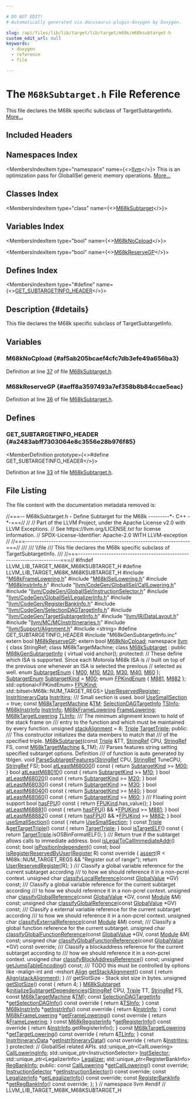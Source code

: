 ```yaml
---

# DO NOT EDIT!
# Automatically generated via docusaurus-plugin-doxygen by Doxygen.

slug: /api/files/lib/lib/target/lib/target/m68k/m68ksubtarget-h
custom_edit_url: null
keywords:
  - doxygen
  - reference
  - file

---
```





# The `M68kSubtarget.h` File Reference

<DoxygenPage pluginConfig={pluginConfig}>

This file declares the M68k specific subclass of TargetSubtargetInfo. <a href="#details">More...</a>

## Included Headers

<IncludesList>
<IncludesListItem
  filePath="M68kFrameLowering.h"
  permalink="/docs/api/files/lib/lib/target/lib/target/m68k/m68kframelowering-h"
  isLocal="true" />
<IncludesListItem
  filePath="M68kISelLowering.h"
  permalink="/docs/api/files/lib/lib/target/lib/target/m68k/m68kisellowering-h"
  isLocal="true" />
<IncludesListItem
  filePath="M68kInstrInfo.h"
  permalink="/docs/api/files/lib/lib/target/lib/target/m68k/m68kinstrinfo-h"
  isLocal="true" />
<IncludesListItem
  filePath="llvm/CodeGen/GlobalISel/CallLowering.h"
  permalink="/docs/api/files/include/include/llvm/include/llvm/codegen/include/llvm/codegen/globalisel/calllowering-h"
  isLocal="true" />
<IncludesListItem
  filePath="llvm/CodeGen/GlobalISel/InstructionSelector.h"
  permalink="/docs/api/files/include/include/llvm/include/llvm/codegen/include/llvm/codegen/globalisel/instructionselector-h"
  isLocal="true" />
<IncludesListItem
  filePath="llvm/CodeGen/GlobalISel/LegalizerInfo.h"
  permalink="/docs/api/files/include/include/llvm/include/llvm/codegen/include/llvm/codegen/globalisel/legalizerinfo-h"
  isLocal="true" />
<IncludesListItem
  filePath="llvm/CodeGen/RegisterBankInfo.h"
  permalink="/docs/api/files/include/include/llvm/include/llvm/codegen/registerbankinfo-h"
  isLocal="true" />
<IncludesListItem
  filePath="llvm/CodeGen/SelectionDAGTargetInfo.h"
  permalink="/docs/api/files/include/include/llvm/include/llvm/codegen/selectiondagtargetinfo-h"
  isLocal="true" />
<IncludesListItem
  filePath="llvm/CodeGen/TargetSubtargetInfo.h"
  permalink="/docs/api/files/include/include/llvm/include/llvm/codegen/targetsubtargetinfo-h"
  isLocal="true" />
<IncludesListItem
  filePath="llvm/IR/DataLayout.h"
  permalink="/docs/api/files/include/include/llvm/include/llvm/ir/datalayout-h"
  isLocal="true" />
<IncludesListItem
  filePath="llvm/MC/MCInstrItineraries.h"
  permalink="/docs/api/files/include/include/llvm/include/llvm/mc/mcinstritineraries-h"
  isLocal="true" />
<IncludesListItem
  filePath="llvm/Support/Alignment.h"
  permalink="/docs/api/files/include/include/llvm/include/llvm/support/alignment-h"
  isLocal="true" />
<IncludesListItem
  filePath="string"
  permalink=""
  isLocal="false" />
<IncludesListItem
  filePath="M68kGenSubtargetInfo.inc"
  permalink=""
  isLocal="true" />
</IncludesList>

## Namespaces Index

<MembersIndex>

<MembersIndexItem
  type="namespace"
  name={<><a href="/docs/api/namespaces/llvm">llvm</a></>}>
This is an optimization pass for GlobalISel generic memory operations. <a href="/docs/api/namespaces/llvm/#details">More...</a>
</MembersIndexItem>

</MembersIndex>

## Classes Index

<MembersIndex>

<MembersIndexItem
  type="class"
  name={<><a href="/docs/api/classes/llvm/m68ksubtarget">M68kSubtarget</a></>}>
</MembersIndexItem>

</MembersIndex>

## Variables Index

<MembersIndex>

<MembersIndexItem
  type="bool"
  name={<><a href="#af5ab205bcaef4cfc7db3efe49a656ba3">M68kNoCpload</a></>}>
</MembersIndexItem>

<MembersIndexItem
  type="bool"
  name={<><a href="#aeff8a3597493a7ef358b8b84ccae5eac">M68kReserveGP</a></>}>
</MembersIndexItem>

</MembersIndex>

## Defines Index

<MembersIndex>

<MembersIndexItem
  type="#define"
  name={<><a href="#a2483abff7303064e8c3556e28b976f85">GET&#95;SUBTARGETINFO&#95;HEADER</a></>}>
</MembersIndexItem>

</MembersIndex>

## Description {#details}

This file declares the M68k specific subclass of TargetSubtargetInfo.

<SectionDefinition>

## Variables

### M68kNoCpload {#af5ab205bcaef4cfc7db3efe49a656ba3}

<MemberDefinition
  prototype="bool M68kNoCpload">

Definition at line <a href="#l00037">37</a> of file <a href="/docs/api/files/lib/lib/target/lib/target/m68k/m68ksubtarget-h">M68kSubtarget.h</a>.
</MemberDefinition>

### M68kReserveGP {#aeff8a3597493a7ef358b8b84ccae5eac}

<MemberDefinition
  prototype="bool M68kReserveGP">

Definition at line <a href="#l00036">36</a> of file <a href="/docs/api/files/lib/lib/target/lib/target/m68k/m68ksubtarget-h">M68kSubtarget.h</a>.
</MemberDefinition>

</SectionDefinition>

<SectionDefinition>

## Defines

### GET&#95;SUBTARGETINFO&#95;HEADER {#a2483abff7303064e8c3556e28b976f85}

<MemberDefinition
  prototype={<>#define GET&#95;SUBTARGETINFO&#95;HEADER</>}>

Definition at line <a href="#l00033">33</a> of file <a href="/docs/api/files/lib/lib/target/lib/target/m68k/m68ksubtarget-h">M68kSubtarget.h</a>.
</MemberDefinition>

</SectionDefinition>

## File Listing

The file content with the documentation metadata removed is:

<ProgramListing>

<Link id="l00001" /><CodeLine lineNumber="1"><Highlight kind="comment">//===-- M68kSubtarget.h - Define Subtarget for the M68k ---------&#42;- C++ -&#42;-===//</Highlight><Highlight kind="normal"></Highlight></CodeLine>
<Link id="l00002" /><CodeLine lineNumber="2"><Highlight kind="normal"></Highlight><Highlight kind="comment">//</Highlight><Highlight kind="normal"></Highlight></CodeLine>
<Link id="l00003" /><CodeLine lineNumber="3"><Highlight kind="normal"></Highlight><Highlight kind="comment">// Part of the LLVM Project, under the Apache License v2.0 with LLVM Exceptions.</Highlight><Highlight kind="normal"></Highlight></CodeLine>
<Link id="l00004" /><CodeLine lineNumber="4"><Highlight kind="normal"></Highlight><Highlight kind="comment">// See https://llvm.org/LICENSE.txt for license information.</Highlight><Highlight kind="normal"></Highlight></CodeLine>
<Link id="l00005" /><CodeLine lineNumber="5"><Highlight kind="normal"></Highlight><Highlight kind="comment">// SPDX-License-Identifier: Apache-2.0 WITH LLVM-exception</Highlight><Highlight kind="normal"></Highlight></CodeLine>
<Link id="l00006" /><CodeLine lineNumber="6"><Highlight kind="normal"></Highlight><Highlight kind="comment">//</Highlight><Highlight kind="normal"></Highlight></CodeLine>
<Link id="l00007" /><CodeLine lineNumber="7"><Highlight kind="normal"></Highlight><Highlight kind="comment">//===----------------------------------------------------------------------===//</Highlight><Highlight kind="comment"></Highlight></CodeLine>
<Link id="l00008" /><CodeLine lineNumber="8"><Highlight kind="comment">///</Highlight></CodeLine>
<Link id="l00009" /><CodeLine lineNumber="9"><Highlight kind="comment">/// \\file</Highlight></CodeLine>
<Link id="l00010" /><CodeLine lineNumber="10"><Highlight kind="comment">/// This file declares the M68k specific subclass of TargetSubtargetInfo.</Highlight></CodeLine>
<Link id="l00011" /><CodeLine lineNumber="11"><Highlight kind="comment">///</Highlight><Highlight kind="normal"></Highlight></CodeLine>
<Link id="l00012" /><CodeLine lineNumber="12"><Highlight kind="normal"></Highlight><Highlight kind="comment">//===----------------------------------------------------------------------===//</Highlight><Highlight kind="normal"></Highlight></CodeLine>
<Link id="l00013" /><CodeLine lineNumber="13"><Highlight kind="normal"></Highlight></CodeLine>
<Link id="l00014" /><CodeLine lineNumber="14"><Highlight kind="normal"></Highlight><Highlight kind="preprocessor">#ifndef LLVM&#95;LIB&#95;TARGET&#95;M68K&#95;M68KSUBTARGET&#95;H</Highlight><Highlight kind="normal"></Highlight></CodeLine>
<Link id="l00015" /><CodeLine lineNumber="15"><Highlight kind="normal"></Highlight><Highlight kind="preprocessor">#define LLVM&#95;LIB&#95;TARGET&#95;M68K&#95;M68KSUBTARGET&#95;H</Highlight><Highlight kind="normal"></Highlight></CodeLine>
<Link id="l00016" /><CodeLine lineNumber="16"><Highlight kind="normal"></Highlight></CodeLine>
<Link id="l00017" /><CodeLine lineNumber="17"><Highlight kind="normal"></Highlight><Highlight kind="preprocessor">#include &quot;<a href="/docs/api/files/lib/lib/target/lib/target/m68k/m68kframelowering-h">M68kFrameLowering.h</a>&quot;</Highlight><Highlight kind="normal"></Highlight></CodeLine>
<Link id="l00018" /><CodeLine lineNumber="18"><Highlight kind="normal"></Highlight><Highlight kind="preprocessor">#include &quot;<a href="/docs/api/files/lib/lib/target/lib/target/m68k/m68kisellowering-h">M68kISelLowering.h</a>&quot;</Highlight><Highlight kind="normal"></Highlight></CodeLine>
<Link id="l00019" /><CodeLine lineNumber="19"><Highlight kind="normal"></Highlight><Highlight kind="preprocessor">#include &quot;<a href="/docs/api/files/lib/lib/target/lib/target/m68k/m68kinstrinfo-h">M68kInstrInfo.h</a>&quot;</Highlight><Highlight kind="normal"></Highlight></CodeLine>
<Link id="l00020" /><CodeLine lineNumber="20"><Highlight kind="normal"></Highlight></CodeLine>
<Link id="l00021" /><CodeLine lineNumber="21"><Highlight kind="normal"></Highlight><Highlight kind="preprocessor">#include &quot;<a href="/docs/api/files/include/include/llvm/include/llvm/codegen/include/llvm/codegen/globalisel/calllowering-h">llvm/CodeGen/GlobalISel/CallLowering.h</a>&quot;</Highlight><Highlight kind="normal"></Highlight></CodeLine>
<Link id="l00022" /><CodeLine lineNumber="22"><Highlight kind="normal"></Highlight><Highlight kind="preprocessor">#include &quot;<a href="/docs/api/files/include/include/llvm/include/llvm/codegen/include/llvm/codegen/globalisel/instructionselector-h">llvm/CodeGen/GlobalISel/InstructionSelector.h</a>&quot;</Highlight><Highlight kind="normal"></Highlight></CodeLine>
<Link id="l00023" /><CodeLine lineNumber="23"><Highlight kind="normal"></Highlight><Highlight kind="preprocessor">#include &quot;<a href="/docs/api/files/include/include/llvm/include/llvm/codegen/include/llvm/codegen/globalisel/legalizerinfo-h">llvm/CodeGen/GlobalISel/LegalizerInfo.h</a>&quot;</Highlight><Highlight kind="normal"></Highlight></CodeLine>
<Link id="l00024" /><CodeLine lineNumber="24"><Highlight kind="normal"></Highlight><Highlight kind="preprocessor">#include &quot;<a href="/docs/api/files/include/include/llvm/include/llvm/codegen/registerbankinfo-h">llvm/CodeGen/RegisterBankInfo.h</a>&quot;</Highlight><Highlight kind="normal"></Highlight></CodeLine>
<Link id="l00025" /><CodeLine lineNumber="25"><Highlight kind="normal"></Highlight><Highlight kind="preprocessor">#include &quot;<a href="/docs/api/files/include/include/llvm/include/llvm/codegen/selectiondagtargetinfo-h">llvm/CodeGen/SelectionDAGTargetInfo.h</a>&quot;</Highlight><Highlight kind="normal"></Highlight></CodeLine>
<Link id="l00026" /><CodeLine lineNumber="26"><Highlight kind="normal"></Highlight><Highlight kind="preprocessor">#include &quot;<a href="/docs/api/files/include/include/llvm/include/llvm/codegen/targetsubtargetinfo-h">llvm/CodeGen/TargetSubtargetInfo.h</a>&quot;</Highlight><Highlight kind="normal"></Highlight></CodeLine>
<Link id="l00027" /><CodeLine lineNumber="27"><Highlight kind="normal"></Highlight><Highlight kind="preprocessor">#include &quot;<a href="/docs/api/files/include/include/llvm/include/llvm/ir/datalayout-h">llvm/IR/DataLayout.h</a>&quot;</Highlight><Highlight kind="normal"></Highlight></CodeLine>
<Link id="l00028" /><CodeLine lineNumber="28"><Highlight kind="normal"></Highlight><Highlight kind="preprocessor">#include &quot;<a href="/docs/api/files/include/include/llvm/include/llvm/mc/mcinstritineraries-h">llvm/MC/MCInstrItineraries.h</a>&quot;</Highlight><Highlight kind="normal"></Highlight></CodeLine>
<Link id="l00029" /><CodeLine lineNumber="29"><Highlight kind="normal"></Highlight><Highlight kind="preprocessor">#include &quot;<a href="/docs/api/files/include/include/llvm/include/llvm/support/alignment-h">llvm/Support/Alignment.h</a>&quot;</Highlight><Highlight kind="normal"></Highlight></CodeLine>
<Link id="l00030" /><CodeLine lineNumber="30"><Highlight kind="normal"></Highlight></CodeLine>
<Link id="l00031" /><CodeLine lineNumber="31"><Highlight kind="normal"></Highlight><Highlight kind="preprocessor">#include &lt;string&gt;</Highlight><Highlight kind="normal"></Highlight></CodeLine>
<Link id="l00032" /><CodeLine lineNumber="32"><Highlight kind="normal"></Highlight></CodeLine>
<Link id="l00033" /><CodeLine lineNumber="33" lineLink="#a2483abff7303064e8c3556e28b976f85"><Highlight kind="normal"></Highlight><Highlight kind="preprocessor">#define GET&#95;SUBTARGETINFO&#95;HEADER</Highlight><Highlight kind="normal"></Highlight></CodeLine>
<Link id="l00034" /><CodeLine lineNumber="34"><Highlight kind="normal"></Highlight><Highlight kind="preprocessor">#include &quot;M68kGenSubtargetInfo.inc&quot;</Highlight><Highlight kind="normal"></Highlight></CodeLine>
<Link id="l00035" /><CodeLine lineNumber="35"><Highlight kind="normal"></Highlight></CodeLine>
<Link id="l00036" /><CodeLine lineNumber="36"><Highlight kind="normal"></Highlight><Highlight kind="keyword">extern</Highlight><Highlight kind="normal"> </Highlight><Highlight kind="keywordtype">bool</Highlight><Highlight kind="normal"> <a href="#aeff8a3597493a7ef358b8b84ccae5eac">M68kReserveGP</a>;</Highlight></CodeLine>
<Link id="l00037" /><CodeLine lineNumber="37"><Highlight kind="normal"></Highlight><Highlight kind="keyword">extern</Highlight><Highlight kind="normal"> </Highlight><Highlight kind="keywordtype">bool</Highlight><Highlight kind="normal"> <a href="#af5ab205bcaef4cfc7db3efe49a656ba3">M68kNoCpload</a>;</Highlight></CodeLine>
<Link id="l00038" /><CodeLine lineNumber="38"><Highlight kind="normal"></Highlight></CodeLine>
<Link id="l00039" /><CodeLine lineNumber="39"><Highlight kind="normal"></Highlight><Highlight kind="keyword">namespace </Highlight><Highlight kind="normal"><a href="/docs/api/namespaces/llvm">llvm</a> &#123;</Highlight></CodeLine>
<Link id="l00040" /><CodeLine lineNumber="40"><Highlight kind="normal"></Highlight><Highlight kind="keyword">class </Highlight><Highlight kind="normal">StringRef;</Highlight></CodeLine>
<Link id="l00041" /><CodeLine lineNumber="41"><Highlight kind="normal"></Highlight></CodeLine>
<Link id="l00042" /><CodeLine lineNumber="42"><Highlight kind="normal"></Highlight><Highlight kind="keyword">class </Highlight><Highlight kind="normal">M68kTargetMachine;</Highlight></CodeLine>
<Link id="l00043" /><CodeLine lineNumber="43"><Highlight kind="normal"></Highlight></CodeLine>
<Link id="l00044" /><CodeLine lineNumber="44" lineLink="/docs/api/classes/llvm/m68ksubtarget"><Highlight kind="normal"></Highlight><Highlight kind="keyword">class </Highlight><Highlight kind="normal"><a href="/docs/api/classes/llvm/m68ksubtarget/#a354c9b3558a69622cbcbd3d7f32730ed">M68kSubtarget</a> : </Highlight><Highlight kind="keyword">public</Highlight><Highlight kind="normal"> <a href="/docs/api/classes/m68kgensubtargetinfo">M68kGenSubtargetInfo</a> &#123;</Highlight></CodeLine>
<Link id="l00045" /><CodeLine lineNumber="45"><Highlight kind="normal">  </Highlight><Highlight kind="keyword">virtual</Highlight><Highlight kind="normal"> </Highlight><Highlight kind="keywordtype">void</Highlight><Highlight kind="normal"> anchor();</Highlight></CodeLine>
<Link id="l00046" /><CodeLine lineNumber="46"><Highlight kind="normal"></Highlight></CodeLine>
<Link id="l00047" /><CodeLine lineNumber="47"><Highlight kind="normal"></Highlight><Highlight kind="keyword">protected</Highlight><Highlight kind="normal">:</Highlight></CodeLine>
<Link id="l00048" /><CodeLine lineNumber="48"><Highlight kind="normal">  </Highlight><Highlight kind="comment">// These define which ISA is supported. Since each Motorola M68k ISA is</Highlight><Highlight kind="normal"></Highlight></CodeLine>
<Link id="l00049" /><CodeLine lineNumber="49"><Highlight kind="normal">  </Highlight><Highlight kind="comment">// built on top of the previous one whenever an ISA is selected the previous</Highlight><Highlight kind="normal"></Highlight></CodeLine>
<Link id="l00050" /><CodeLine lineNumber="50"><Highlight kind="normal">  </Highlight><Highlight kind="comment">// selected as well.</Highlight><Highlight kind="normal"></Highlight></CodeLine>
<Link id="l00051" /><CodeLine lineNumber="51" lineLink="/docs/api/classes/llvm/m68ksubtarget/#a3e08e796415db68db09a89fbac110854acccb0e62e055d92ef8015793186c2af5"><Highlight kind="normal">  </Highlight><Highlight kind="keyword">enum</Highlight><Highlight kind="normal"> <a href="/docs/api/classes/llvm/m68ksubtarget/#a3e08e796415db68db09a89fbac110854">SubtargetEnum</a> &#123; <a href="/docs/api/classes/llvm/m68ksubtarget/#a3e08e796415db68db09a89fbac110854acccb0e62e055d92ef8015793186c2af5">M00</a>, <a href="/docs/api/classes/llvm/m68ksubtarget/#a3e08e796415db68db09a89fbac110854ae8a74f1ffdc5ad31a2e42de3f9dfbf80">M10</a>, <a href="/docs/api/classes/llvm/m68ksubtarget/#a3e08e796415db68db09a89fbac110854a9e369055763e517cdf3c719624569b9c">M20</a>, <a href="/docs/api/classes/llvm/m68ksubtarget/#a3e08e796415db68db09a89fbac110854a302746a96a87baace532b972be5c0181">M30</a>, <a href="/docs/api/classes/llvm/m68ksubtarget/#a3e08e796415db68db09a89fbac110854a8739e9f75a0e8f9f2050649da1375540">M40</a>, <a href="/docs/api/classes/llvm/m68ksubtarget/#a3e08e796415db68db09a89fbac110854a3502cdcedec80bf73f813bccfc6b6897">M60</a> &#125;;</Highlight></CodeLine>
<Link id="l00052" /><CodeLine lineNumber="52" lineLink="/docs/api/classes/llvm/m68ksubtarget/#a3a458064b0de00d07bcc3b7fefb02dda"><Highlight kind="normal">  <a href="/docs/api/classes/llvm/m68ksubtarget/#a3e08e796415db68db09a89fbac110854">SubtargetEnum</a> <a href="/docs/api/classes/llvm/m68ksubtarget/#a3a458064b0de00d07bcc3b7fefb02dda">SubtargetKind</a> = <a href="/docs/api/classes/llvm/m68ksubtarget/#a3e08e796415db68db09a89fbac110854acccb0e62e055d92ef8015793186c2af5">M00</a>;</Highlight></CodeLine>
<Link id="l00053" /><CodeLine lineNumber="53"><Highlight kind="normal"></Highlight></CodeLine>
<Link id="l00054" /><CodeLine lineNumber="54" lineLink="/docs/api/classes/llvm/m68ksubtarget/#a17d29effba0c783a43c0269b1d22aca4"><Highlight kind="normal">  </Highlight><Highlight kind="keyword">enum</Highlight><Highlight kind="normal"> <a href="/docs/api/classes/llvm/m68ksubtarget/#a17d29effba0c783a43c0269b1d22aca4">FPKindEnum</a> &#123; <a href="/docs/api/classes/llvm/m68ksubtarget/#a17d29effba0c783a43c0269b1d22aca4abfe6f248c3f06a53353dee395230a273">M881</a>, <a href="/docs/api/classes/llvm/m68ksubtarget/#a17d29effba0c783a43c0269b1d22aca4a64877067448447e0c0f6a8e217649482">M882</a> &#125;;</Highlight></CodeLine>
<Link id="l00055" /><CodeLine lineNumber="55" lineLink="/docs/api/classes/llvm/m68ksubtarget/#a307bfdbbe1f7e5910262a09a5c9524ef"><Highlight kind="normal">  std::optional&lt;FPKindEnum&gt; <a href="/docs/api/classes/llvm/m68ksubtarget/#a307bfdbbe1f7e5910262a09a5c9524ef">FPUKind</a>;</Highlight></CodeLine>
<Link id="l00056" /><CodeLine lineNumber="56"><Highlight kind="normal"></Highlight></CodeLine>
<Link id="l00057" /><CodeLine lineNumber="57" lineLink="/docs/api/classes/llvm/m68ksubtarget/#a67f547ca05d077489e0526079345fff4"><Highlight kind="normal">  std::bitset&lt;M68k::NUM&#95;TARGET&#95;REGS&gt; <a href="/docs/api/classes/llvm/m68ksubtarget/#a67f547ca05d077489e0526079345fff4">UserReservedRegister</a>;</Highlight></CodeLine>
<Link id="l00058" /><CodeLine lineNumber="58"><Highlight kind="normal"></Highlight></CodeLine>
<Link id="l00059" /><CodeLine lineNumber="59" lineLink="/docs/api/classes/llvm/m68ksubtarget/#a27dbf15232208a2c6715dd5cdd0b01b5"><Highlight kind="normal">  <a href="/docs/api/classes/llvm/instritinerarydata">InstrItineraryData</a> <a href="/docs/api/classes/llvm/m68ksubtarget/#a27dbf15232208a2c6715dd5cdd0b01b5">InstrItins</a>;</Highlight></CodeLine>
<Link id="l00060" /><CodeLine lineNumber="60"><Highlight kind="normal"></Highlight><Highlight kind="comment"></Highlight></CodeLine>
<Link id="l00061" /><CodeLine lineNumber="61"><Highlight kind="comment">  /// Small section is used.</Highlight><Highlight kind="normal"></Highlight></CodeLine>
<Link id="l00062" /><CodeLine lineNumber="62" lineLink="/docs/api/classes/llvm/m68ksubtarget/#a70686cd734402136e07aac16b920f1d4"><Highlight kind="normal">  </Highlight><Highlight kind="keywordtype">bool</Highlight><Highlight kind="normal"> <a href="/docs/api/classes/llvm/m68ksubtarget/#a70686cd734402136e07aac16b920f1d4">UseSmallSection</a> = </Highlight><Highlight kind="keyword">true</Highlight><Highlight kind="normal">;</Highlight></CodeLine>
<Link id="l00063" /><CodeLine lineNumber="63"><Highlight kind="normal"></Highlight></CodeLine>
<Link id="l00064" /><CodeLine lineNumber="64" lineLink="/docs/api/classes/llvm/m68ksubtarget/#a8395ba3f6a62aca972d7ab84ab2f84b6"><Highlight kind="normal">  </Highlight><Highlight kind="keyword">const</Highlight><Highlight kind="normal"> <a href="/docs/api/classes/llvm/m68ktargetmachine">M68kTargetMachine</a> &amp;<a href="/docs/api/classes/llvm/m68ksubtarget/#a8395ba3f6a62aca972d7ab84ab2f84b6">TM</a>;</Highlight></CodeLine>
<Link id="l00065" /><CodeLine lineNumber="65"><Highlight kind="normal"></Highlight></CodeLine>
<Link id="l00066" /><CodeLine lineNumber="66" lineLink="/docs/api/classes/llvm/m68ksubtarget/#a9aa7e2e789c67eff38bded293ca07412"><Highlight kind="normal">  <a href="/docs/api/classes/llvm/selectiondagtargetinfo">SelectionDAGTargetInfo</a> <a href="/docs/api/classes/llvm/m68ksubtarget/#a9aa7e2e789c67eff38bded293ca07412">TSInfo</a>;</Highlight></CodeLine>
<Link id="l00067" /><CodeLine lineNumber="67" lineLink="/docs/api/classes/llvm/m68ksubtarget/#a523fea9bc9816baef78598f00930a719"><Highlight kind="normal">  <a href="/docs/api/classes/llvm/m68kinstrinfo">M68kInstrInfo</a> <a href="/docs/api/classes/llvm/m68ksubtarget/#a523fea9bc9816baef78598f00930a719">InstrInfo</a>;</Highlight></CodeLine>
<Link id="l00068" /><CodeLine lineNumber="68" lineLink="/docs/api/classes/llvm/m68ksubtarget/#ae5a8148659f3fc4b2413401bc6be0408"><Highlight kind="normal">  <a href="/docs/api/classes/llvm/m68kframelowering">M68kFrameLowering</a> <a href="/docs/api/classes/llvm/m68ksubtarget/#ae5a8148659f3fc4b2413401bc6be0408">FrameLowering</a>;</Highlight></CodeLine>
<Link id="l00069" /><CodeLine lineNumber="69" lineLink="/docs/api/classes/llvm/m68ksubtarget/#a95a2acf820e3bdbf8c04921eec32ce21"><Highlight kind="normal">  <a href="/docs/api/classes/llvm/m68ktargetlowering">M68kTargetLowering</a> <a href="/docs/api/classes/llvm/m68ksubtarget/#a95a2acf820e3bdbf8c04921eec32ce21">TLInfo</a>;</Highlight></CodeLine>
<Link id="l00070" /><CodeLine lineNumber="70"><Highlight kind="normal"></Highlight><Highlight kind="comment"></Highlight></CodeLine>
<Link id="l00071" /><CodeLine lineNumber="71"><Highlight kind="comment">  /// The minimum alignment known to hold of the stack frame on</Highlight></CodeLine>
<Link id="l00072" /><CodeLine lineNumber="72"><Highlight kind="comment">  /// entry to the function and which must be maintained by every function.</Highlight><Highlight kind="normal"></Highlight></CodeLine>
<Link id="l00073" /><CodeLine lineNumber="73" lineLink="/docs/api/classes/llvm/m68ksubtarget/#acd047227f62bfbc2b220d66440cf3a9d"><Highlight kind="normal">  </Highlight><Highlight kind="keywordtype">unsigned</Highlight><Highlight kind="normal"> <a href="/docs/api/classes/llvm/m68ksubtarget/#acd047227f62bfbc2b220d66440cf3a9d">stackAlignment</a> = 8;</Highlight></CodeLine>
<Link id="l00074" /><CodeLine lineNumber="74"><Highlight kind="normal"></Highlight></CodeLine>
<Link id="l00075" /><CodeLine lineNumber="75" lineLink="/docs/api/classes/llvm/m68ksubtarget/#ad5e710e25efca4af480f34c9db58deb0"><Highlight kind="normal">  <a href="/docs/api/classes/llvm/triple">Triple</a> <a href="/docs/api/classes/llvm/m68ksubtarget/#ad5e710e25efca4af480f34c9db58deb0">TargetTriple</a>;</Highlight></CodeLine>
<Link id="l00076" /><CodeLine lineNumber="76"><Highlight kind="normal"></Highlight></CodeLine>
<Link id="l00077" /><CodeLine lineNumber="77"><Highlight kind="normal"></Highlight><Highlight kind="keyword">public</Highlight><Highlight kind="normal">:</Highlight><Highlight kind="comment"></Highlight></CodeLine>
<Link id="l00078" /><CodeLine lineNumber="78"><Highlight kind="comment">  /// This constructor initializes the data members to match that</Highlight></CodeLine>
<Link id="l00079" /><CodeLine lineNumber="79"><Highlight kind="comment">  /// of the specified triple.</Highlight><Highlight kind="normal"></Highlight></CodeLine>
<Link id="l00080" /><CodeLine lineNumber="80"><Highlight kind="normal">  <a href="/docs/api/classes/llvm/m68ksubtarget/#a354c9b3558a69622cbcbd3d7f32730ed">M68kSubtarget</a>(</Highlight><Highlight kind="keyword">const</Highlight><Highlight kind="normal"> <a href="/docs/api/classes/llvm/triple">Triple</a> &amp;TT, <a href="/docs/api/classes/llvm/stringref">StringRef</a> CPU, <a href="/docs/api/classes/llvm/stringref">StringRef</a> FS,</Highlight></CodeLine>
<Link id="l00081" /><CodeLine lineNumber="81"><Highlight kind="normal">                </Highlight><Highlight kind="keyword">const</Highlight><Highlight kind="normal"> <a href="/docs/api/classes/llvm/m68ktargetmachine">M68kTargetMachine</a> &amp;&#95;TM);</Highlight></CodeLine>
<Link id="l00082" /><CodeLine lineNumber="82"><Highlight kind="normal"></Highlight><Highlight kind="comment"></Highlight></CodeLine>
<Link id="l00083" /><CodeLine lineNumber="83"><Highlight kind="comment">  /// Parses features string setting specified subtarget options.  Definition</Highlight></CodeLine>
<Link id="l00084" /><CodeLine lineNumber="84"><Highlight kind="comment">  /// of function is auto generated by tblgen.</Highlight><Highlight kind="normal"></Highlight></CodeLine>
<Link id="l00085" /><CodeLine lineNumber="85" lineLink="/docs/api/classes/llvm/m68ksubtarget/#a7d0f2ef2893c90937e49f451c469e5d2"><Highlight kind="normal">  </Highlight><Highlight kind="keywordtype">void</Highlight><Highlight kind="normal"> <a href="/docs/api/classes/llvm/m68ksubtarget/#a7d0f2ef2893c90937e49f451c469e5d2">ParseSubtargetFeatures</a>(<a href="/docs/api/classes/llvm/stringref">StringRef</a> CPU, <a href="/docs/api/classes/llvm/stringref">StringRef</a> TuneCPU, <a href="/docs/api/classes/llvm/stringref">StringRef</a> FS);</Highlight></CodeLine>
<Link id="l00086" /><CodeLine lineNumber="86"><Highlight kind="normal"></Highlight></CodeLine>
<Link id="l00087" /><CodeLine lineNumber="87" lineLink="/docs/api/classes/llvm/m68ksubtarget/#aaf27395c3301b22c5be794ec0016f515"><Highlight kind="normal">  </Highlight><Highlight kind="keywordtype">bool</Highlight><Highlight kind="normal"> <a href="/docs/api/classes/llvm/m68ksubtarget/#aaf27395c3301b22c5be794ec0016f515">atLeastM68000</a>()</Highlight><Highlight kind="keyword"> const </Highlight><Highlight kind="normal">&#123; </Highlight><Highlight kind="keywordflow">return</Highlight><Highlight kind="normal"> <a href="/docs/api/classes/llvm/m68ksubtarget/#a3a458064b0de00d07bcc3b7fefb02dda">SubtargetKind</a> &gt;= <a href="/docs/api/classes/llvm/m68ksubtarget/#a3e08e796415db68db09a89fbac110854acccb0e62e055d92ef8015793186c2af5">M00</a>; &#125;</Highlight></CodeLine>
<Link id="l00088" /><CodeLine lineNumber="88" lineLink="/docs/api/classes/llvm/m68ksubtarget/#ac5305349832a95730232c2ccc3153e44"><Highlight kind="normal">  </Highlight><Highlight kind="keywordtype">bool</Highlight><Highlight kind="normal"> <a href="/docs/api/classes/llvm/m68ksubtarget/#ac5305349832a95730232c2ccc3153e44">atLeastM68010</a>()</Highlight><Highlight kind="keyword"> const </Highlight><Highlight kind="normal">&#123; </Highlight><Highlight kind="keywordflow">return</Highlight><Highlight kind="normal"> <a href="/docs/api/classes/llvm/m68ksubtarget/#a3a458064b0de00d07bcc3b7fefb02dda">SubtargetKind</a> &gt;= <a href="/docs/api/classes/llvm/m68ksubtarget/#a3e08e796415db68db09a89fbac110854ae8a74f1ffdc5ad31a2e42de3f9dfbf80">M10</a>; &#125;</Highlight></CodeLine>
<Link id="l00089" /><CodeLine lineNumber="89" lineLink="/docs/api/classes/llvm/m68ksubtarget/#ad9e6893f3310a84fe9b62098d8d9c8ee"><Highlight kind="normal">  </Highlight><Highlight kind="keywordtype">bool</Highlight><Highlight kind="normal"> <a href="/docs/api/classes/llvm/m68ksubtarget/#ad9e6893f3310a84fe9b62098d8d9c8ee">atLeastM68020</a>()</Highlight><Highlight kind="keyword"> const </Highlight><Highlight kind="normal">&#123; </Highlight><Highlight kind="keywordflow">return</Highlight><Highlight kind="normal"> <a href="/docs/api/classes/llvm/m68ksubtarget/#a3a458064b0de00d07bcc3b7fefb02dda">SubtargetKind</a> &gt;= <a href="/docs/api/classes/llvm/m68ksubtarget/#a3e08e796415db68db09a89fbac110854a9e369055763e517cdf3c719624569b9c">M20</a>; &#125;</Highlight></CodeLine>
<Link id="l00090" /><CodeLine lineNumber="90" lineLink="/docs/api/classes/llvm/m68ksubtarget/#ae64d0873845e1183f99d9290df65339c"><Highlight kind="normal">  </Highlight><Highlight kind="keywordtype">bool</Highlight><Highlight kind="normal"> <a href="/docs/api/classes/llvm/m68ksubtarget/#ae64d0873845e1183f99d9290df65339c">atLeastM68030</a>()</Highlight><Highlight kind="keyword"> const </Highlight><Highlight kind="normal">&#123; </Highlight><Highlight kind="keywordflow">return</Highlight><Highlight kind="normal"> <a href="/docs/api/classes/llvm/m68ksubtarget/#a3a458064b0de00d07bcc3b7fefb02dda">SubtargetKind</a> &gt;= <a href="/docs/api/classes/llvm/m68ksubtarget/#a3e08e796415db68db09a89fbac110854a302746a96a87baace532b972be5c0181">M30</a>; &#125;</Highlight></CodeLine>
<Link id="l00091" /><CodeLine lineNumber="91" lineLink="/docs/api/classes/llvm/m68ksubtarget/#a3c800ad6f467ea69b0ede3e84b3dbbd2"><Highlight kind="normal">  </Highlight><Highlight kind="keywordtype">bool</Highlight><Highlight kind="normal"> <a href="/docs/api/classes/llvm/m68ksubtarget/#a3c800ad6f467ea69b0ede3e84b3dbbd2">atLeastM68040</a>()</Highlight><Highlight kind="keyword"> const </Highlight><Highlight kind="normal">&#123; </Highlight><Highlight kind="keywordflow">return</Highlight><Highlight kind="normal"> <a href="/docs/api/classes/llvm/m68ksubtarget/#a3a458064b0de00d07bcc3b7fefb02dda">SubtargetKind</a> &gt;= <a href="/docs/api/classes/llvm/m68ksubtarget/#a3e08e796415db68db09a89fbac110854a8739e9f75a0e8f9f2050649da1375540">M40</a>; &#125;</Highlight></CodeLine>
<Link id="l00092" /><CodeLine lineNumber="92" lineLink="/docs/api/classes/llvm/m68ksubtarget/#a2f3a2e6be55789bc750fe56501a27a38"><Highlight kind="normal">  </Highlight><Highlight kind="keywordtype">bool</Highlight><Highlight kind="normal"> <a href="/docs/api/classes/llvm/m68ksubtarget/#a2f3a2e6be55789bc750fe56501a27a38">atLeastM68060</a>()</Highlight><Highlight kind="keyword"> const </Highlight><Highlight kind="normal">&#123; </Highlight><Highlight kind="keywordflow">return</Highlight><Highlight kind="normal"> <a href="/docs/api/classes/llvm/m68ksubtarget/#a3a458064b0de00d07bcc3b7fefb02dda">SubtargetKind</a> &gt;= <a href="/docs/api/classes/llvm/m68ksubtarget/#a3e08e796415db68db09a89fbac110854a3502cdcedec80bf73f813bccfc6b6897">M60</a>; &#125;</Highlight></CodeLine>
<Link id="l00093" /><CodeLine lineNumber="93"><Highlight kind="normal"></Highlight><Highlight kind="comment"></Highlight></CodeLine>
<Link id="l00094" /><CodeLine lineNumber="94"><Highlight kind="comment">  /// Floating point support</Highlight><Highlight kind="normal"></Highlight></CodeLine>
<Link id="l00095" /><CodeLine lineNumber="95" lineLink="/docs/api/classes/llvm/m68ksubtarget/#a87e7df9801336c4b431a870203bb33cd"><Highlight kind="normal">  </Highlight><Highlight kind="keywordtype">bool</Highlight><Highlight kind="normal"> <a href="/docs/api/classes/llvm/m68ksubtarget/#a87e7df9801336c4b431a870203bb33cd">hasFPU</a>()</Highlight><Highlight kind="keyword"> const </Highlight><Highlight kind="normal">&#123; </Highlight><Highlight kind="keywordflow">return</Highlight><Highlight kind="normal"> <a href="/docs/api/classes/llvm/m68ksubtarget/#a307bfdbbe1f7e5910262a09a5c9524ef">FPUKind</a>.has&#95;value(); &#125;</Highlight></CodeLine>
<Link id="l00096" /><CodeLine lineNumber="96" lineLink="/docs/api/classes/llvm/m68ksubtarget/#a776f7c2e630dc21f3fb1394e4c40e77b"><Highlight kind="normal">  </Highlight><Highlight kind="keywordtype">bool</Highlight><Highlight kind="normal"> <a href="/docs/api/classes/llvm/m68ksubtarget/#a776f7c2e630dc21f3fb1394e4c40e77b">atLeastM68881</a>()</Highlight><Highlight kind="keyword"> const </Highlight><Highlight kind="normal">&#123; </Highlight><Highlight kind="keywordflow">return</Highlight><Highlight kind="normal"> <a href="/docs/api/classes/llvm/m68ksubtarget/#a87e7df9801336c4b431a870203bb33cd">hasFPU</a>() &amp;&amp; &#42;<a href="/docs/api/classes/llvm/m68ksubtarget/#a307bfdbbe1f7e5910262a09a5c9524ef">FPUKind</a> &gt;= <a href="/docs/api/classes/llvm/m68ksubtarget/#a17d29effba0c783a43c0269b1d22aca4abfe6f248c3f06a53353dee395230a273">M881</a>; &#125;</Highlight></CodeLine>
<Link id="l00097" /><CodeLine lineNumber="97" lineLink="/docs/api/classes/llvm/m68ksubtarget/#a2237e53d68a72fb9f62224ad8a2538bd"><Highlight kind="normal">  </Highlight><Highlight kind="keywordtype">bool</Highlight><Highlight kind="normal"> <a href="/docs/api/classes/llvm/m68ksubtarget/#a2237e53d68a72fb9f62224ad8a2538bd">atLeastM68882</a>()</Highlight><Highlight kind="keyword"> const </Highlight><Highlight kind="normal">&#123; </Highlight><Highlight kind="keywordflow">return</Highlight><Highlight kind="normal"> <a href="/docs/api/classes/llvm/m68ksubtarget/#a87e7df9801336c4b431a870203bb33cd">hasFPU</a>() &amp;&amp; &#42;<a href="/docs/api/classes/llvm/m68ksubtarget/#a307bfdbbe1f7e5910262a09a5c9524ef">FPUKind</a> &gt;= <a href="/docs/api/classes/llvm/m68ksubtarget/#a17d29effba0c783a43c0269b1d22aca4a64877067448447e0c0f6a8e217649482">M882</a>; &#125;</Highlight></CodeLine>
<Link id="l00098" /><CodeLine lineNumber="98"><Highlight kind="normal"></Highlight></CodeLine>
<Link id="l00099" /><CodeLine lineNumber="99" lineLink="/docs/api/classes/llvm/m68ksubtarget/#abd27b26d2f85c507893fc784a1073a2a"><Highlight kind="normal">  </Highlight><Highlight kind="keywordtype">bool</Highlight><Highlight kind="normal"> <a href="/docs/api/classes/llvm/m68ksubtarget/#abd27b26d2f85c507893fc784a1073a2a">useSmallSection</a>()</Highlight><Highlight kind="keyword"> const </Highlight><Highlight kind="normal">&#123; </Highlight><Highlight kind="keywordflow">return</Highlight><Highlight kind="normal"> <a href="/docs/api/classes/llvm/m68ksubtarget/#a70686cd734402136e07aac16b920f1d4">UseSmallSection</a>; &#125;</Highlight></CodeLine>
<Link id="l00100" /><CodeLine lineNumber="100"><Highlight kind="normal"></Highlight></CodeLine>
<Link id="l00101" /><CodeLine lineNumber="101" lineLink="/docs/api/classes/llvm/m68ksubtarget/#a9125638c704b3dd51015f11b0c1b6c56"><Highlight kind="normal">  </Highlight><Highlight kind="keyword">const</Highlight><Highlight kind="normal"> <a href="/docs/api/classes/llvm/triple">Triple</a> &amp;<a href="/docs/api/classes/llvm/m68ksubtarget/#a9125638c704b3dd51015f11b0c1b6c56">getTargetTriple</a>()</Highlight><Highlight kind="keyword"> const </Highlight><Highlight kind="normal">&#123; </Highlight><Highlight kind="keywordflow">return</Highlight><Highlight kind="normal"> <a href="/docs/api/classes/llvm/m68ksubtarget/#ad5e710e25efca4af480f34c9db58deb0">TargetTriple</a>; &#125;</Highlight></CodeLine>
<Link id="l00102" /><CodeLine lineNumber="102"><Highlight kind="normal"></Highlight></CodeLine>
<Link id="l00103" /><CodeLine lineNumber="103" lineLink="/docs/api/classes/llvm/m68ksubtarget/#af2b44b6b0df87a94622717c8a8559547"><Highlight kind="normal">  </Highlight><Highlight kind="keywordtype">bool</Highlight><Highlight kind="normal"> <a href="/docs/api/classes/llvm/m68ksubtarget/#af2b44b6b0df87a94622717c8a8559547">isTargetELF</a>()</Highlight><Highlight kind="keyword"> const </Highlight><Highlight kind="normal">&#123; </Highlight><Highlight kind="keywordflow">return</Highlight><Highlight kind="normal"> <a href="/docs/api/classes/llvm/m68ksubtarget/#ad5e710e25efca4af480f34c9db58deb0">TargetTriple</a>.isOSBinFormatELF(); &#125;</Highlight></CodeLine>
<Link id="l00104" /><CodeLine lineNumber="104"><Highlight kind="normal"></Highlight><Highlight kind="comment"></Highlight></CodeLine>
<Link id="l00105" /><CodeLine lineNumber="105"><Highlight kind="comment">  /// Return true if the subtarget allows calls to immediate address.</Highlight><Highlight kind="normal"></Highlight></CodeLine>
<Link id="l00106" /><CodeLine lineNumber="106"><Highlight kind="normal">  </Highlight><Highlight kind="keywordtype">bool</Highlight><Highlight kind="normal"> <a href="/docs/api/classes/llvm/m68ksubtarget/#a712206899f06c86a0216c00713ecb053">isLegalToCallImmediateAddr</a>() </Highlight><Highlight kind="keyword">const</Highlight><Highlight kind="normal">;</Highlight></CodeLine>
<Link id="l00107" /><CodeLine lineNumber="107"><Highlight kind="normal"></Highlight></CodeLine>
<Link id="l00108" /><CodeLine lineNumber="108"><Highlight kind="normal">  </Highlight><Highlight kind="keywordtype">bool</Highlight><Highlight kind="normal"> <a href="/docs/api/classes/llvm/m68ksubtarget/#adf5c5e04d2155397699ac6977e8a9f9c">isPositionIndependent</a>() </Highlight><Highlight kind="keyword">const</Highlight><Highlight kind="normal">;</Highlight></CodeLine>
<Link id="l00109" /><CodeLine lineNumber="109"><Highlight kind="normal"></Highlight></CodeLine>
<Link id="l00110" /><CodeLine lineNumber="110" lineLink="/docs/api/classes/llvm/m68ksubtarget/#accef3e3df7d94aedf1a7aab8ecf8bd40"><Highlight kind="normal">  </Highlight><Highlight kind="keywordtype">bool</Highlight><Highlight kind="normal"> <a href="/docs/api/classes/llvm/m68ksubtarget/#accef3e3df7d94aedf1a7aab8ecf8bd40">isRegisterReservedByUser</a>(<a href="/docs/api/classes/llvm/register">Register</a> R)</Highlight><Highlight kind="keyword"> const override </Highlight><Highlight kind="normal">&#123;</Highlight></CodeLine>
<Link id="l00111" /><CodeLine lineNumber="111"><Highlight kind="normal">    <a href="/docs/api/files/lib/lib/target/lib/target/amdgpu/silowercontrolflow-cpp/#a4868c5d81c5ccc98c47aeab6244346a0">assert</a>(R &lt; M68k::NUM&#95;TARGET&#95;REGS &amp;&amp; </Highlight><Highlight kind="stringliteral">&quot;Register out of range&quot;</Highlight><Highlight kind="normal">);</Highlight></CodeLine>
<Link id="l00112" /><CodeLine lineNumber="112"><Highlight kind="normal">    </Highlight><Highlight kind="keywordflow">return</Highlight><Highlight kind="normal"> <a href="/docs/api/classes/llvm/m68ksubtarget/#a67f547ca05d077489e0526079345fff4">UserReservedRegister</a>&#91;R&#93;;</Highlight></CodeLine>
<Link id="l00113" /><CodeLine lineNumber="113"><Highlight kind="normal">  &#125;</Highlight></CodeLine>
<Link id="l00114" /><CodeLine lineNumber="114"><Highlight kind="normal"></Highlight><Highlight kind="comment"></Highlight></CodeLine>
<Link id="l00115" /><CodeLine lineNumber="115"><Highlight kind="comment">  /// Classify a global variable reference for the current subtarget according</Highlight></CodeLine>
<Link id="l00116" /><CodeLine lineNumber="116"><Highlight kind="comment">  /// to how we should reference it in a non-pcrel context.</Highlight><Highlight kind="normal"></Highlight></CodeLine>
<Link id="l00117" /><CodeLine lineNumber="117"><Highlight kind="normal">  </Highlight><Highlight kind="keywordtype">unsigned</Highlight><Highlight kind="normal"> </Highlight><Highlight kind="keywordtype">char</Highlight><Highlight kind="normal"> <a href="/docs/api/classes/llvm/m68ksubtarget/#ac91ce9a25d780116e557aacb80e8be00">classifyLocalReference</a>(</Highlight><Highlight kind="keyword">const</Highlight><Highlight kind="normal"> <a href="/docs/api/classes/llvm/globalvalue">GlobalValue</a> &#42;GV) </Highlight><Highlight kind="keyword">const</Highlight><Highlight kind="normal">;</Highlight></CodeLine>
<Link id="l00118" /><CodeLine lineNumber="118"><Highlight kind="normal"></Highlight><Highlight kind="comment"></Highlight></CodeLine>
<Link id="l00119" /><CodeLine lineNumber="119"><Highlight kind="comment">  /// Classify a global variable reference for the current subtarget according</Highlight></CodeLine>
<Link id="l00120" /><CodeLine lineNumber="120"><Highlight kind="comment">  /// to how we should reference it in a non-pcrel context.</Highlight><Highlight kind="normal"></Highlight></CodeLine>
<Link id="l00121" /><CodeLine lineNumber="121"><Highlight kind="normal">  </Highlight><Highlight kind="keywordtype">unsigned</Highlight><Highlight kind="normal"> </Highlight><Highlight kind="keywordtype">char</Highlight><Highlight kind="normal"> <a href="/docs/api/classes/llvm/m68ksubtarget/#aad702e10e7d2950cb6cfb571a2dddd1d">classifyGlobalReference</a>(</Highlight><Highlight kind="keyword">const</Highlight><Highlight kind="normal"> <a href="/docs/api/classes/llvm/globalvalue">GlobalValue</a> &#42;GV,</Highlight></CodeLine>
<Link id="l00122" /><CodeLine lineNumber="122"><Highlight kind="normal">                                        </Highlight><Highlight kind="keyword">const</Highlight><Highlight kind="normal"> <a href="/docs/api/classes/llvm/module">Module</a> &amp;M) </Highlight><Highlight kind="keyword">const</Highlight><Highlight kind="normal">;</Highlight></CodeLine>
<Link id="l00123" /><CodeLine lineNumber="123"><Highlight kind="normal">  </Highlight><Highlight kind="keywordtype">unsigned</Highlight><Highlight kind="normal"> </Highlight><Highlight kind="keywordtype">char</Highlight><Highlight kind="normal"> <a href="/docs/api/classes/llvm/m68ksubtarget/#aad702e10e7d2950cb6cfb571a2dddd1d">classifyGlobalReference</a>(</Highlight><Highlight kind="keyword">const</Highlight><Highlight kind="normal"> <a href="/docs/api/classes/llvm/globalvalue">GlobalValue</a> &#42;GV) </Highlight><Highlight kind="keyword">const</Highlight><Highlight kind="normal">;</Highlight></CodeLine>
<Link id="l00124" /><CodeLine lineNumber="124"><Highlight kind="normal"></Highlight><Highlight kind="comment"></Highlight></CodeLine>
<Link id="l00125" /><CodeLine lineNumber="125"><Highlight kind="comment">  /// Classify a external variable reference for the current subtarget according</Highlight></CodeLine>
<Link id="l00126" /><CodeLine lineNumber="126"><Highlight kind="comment">  /// to how we should reference it in a non-pcrel context.</Highlight><Highlight kind="normal"></Highlight></CodeLine>
<Link id="l00127" /><CodeLine lineNumber="127"><Highlight kind="normal">  </Highlight><Highlight kind="keywordtype">unsigned</Highlight><Highlight kind="normal"> </Highlight><Highlight kind="keywordtype">char</Highlight><Highlight kind="normal"> <a href="/docs/api/classes/llvm/m68ksubtarget/#a21e59ad505dc01aac3afce8bf62bd948">classifyExternalReference</a>(</Highlight><Highlight kind="keyword">const</Highlight><Highlight kind="normal"> <a href="/docs/api/classes/llvm/module">Module</a> &amp;M) </Highlight><Highlight kind="keyword">const</Highlight><Highlight kind="normal">;</Highlight></CodeLine>
<Link id="l00128" /><CodeLine lineNumber="128"><Highlight kind="normal"></Highlight><Highlight kind="comment"></Highlight></CodeLine>
<Link id="l00129" /><CodeLine lineNumber="129"><Highlight kind="comment">  /// Classify a global function reference for the current subtarget.</Highlight><Highlight kind="normal"></Highlight></CodeLine>
<Link id="l00130" /><CodeLine lineNumber="130"><Highlight kind="normal">  </Highlight><Highlight kind="keywordtype">unsigned</Highlight><Highlight kind="normal"> </Highlight><Highlight kind="keywordtype">char</Highlight><Highlight kind="normal"> <a href="/docs/api/classes/llvm/m68ksubtarget/#aefd7cd9f26f83bf8a9b75572b6fb7c75">classifyGlobalFunctionReference</a>(</Highlight><Highlight kind="keyword">const</Highlight><Highlight kind="normal"> <a href="/docs/api/classes/llvm/globalvalue">GlobalValue</a> &#42;GV,</Highlight></CodeLine>
<Link id="l00131" /><CodeLine lineNumber="131"><Highlight kind="normal">                                                </Highlight><Highlight kind="keyword">const</Highlight><Highlight kind="normal"> <a href="/docs/api/classes/llvm/module">Module</a> &amp;M) </Highlight><Highlight kind="keyword">const</Highlight><Highlight kind="normal">;</Highlight></CodeLine>
<Link id="l00132" /><CodeLine lineNumber="132"><Highlight kind="normal">  </Highlight><Highlight kind="keywordtype">unsigned</Highlight><Highlight kind="normal"> </Highlight><Highlight kind="keywordtype">char</Highlight><Highlight kind="normal"></Highlight></CodeLine>
<Link id="l00133" /><CodeLine lineNumber="133"><Highlight kind="normal">  <a href="/docs/api/classes/llvm/m68ksubtarget/#aefd7cd9f26f83bf8a9b75572b6fb7c75">classifyGlobalFunctionReference</a>(</Highlight><Highlight kind="keyword">const</Highlight><Highlight kind="normal"> <a href="/docs/api/classes/llvm/globalvalue">GlobalValue</a> &#42;GV) </Highlight><Highlight kind="keyword">const override</Highlight><Highlight kind="normal">;</Highlight></CodeLine>
<Link id="l00134" /><CodeLine lineNumber="134"><Highlight kind="normal"></Highlight><Highlight kind="comment"></Highlight></CodeLine>
<Link id="l00135" /><CodeLine lineNumber="135"><Highlight kind="comment">  /// Classify a blockaddress reference for the current subtarget according to</Highlight></CodeLine>
<Link id="l00136" /><CodeLine lineNumber="136"><Highlight kind="comment">  /// how we should reference it in a non-pcrel context.</Highlight><Highlight kind="normal"></Highlight></CodeLine>
<Link id="l00137" /><CodeLine lineNumber="137"><Highlight kind="normal">  </Highlight><Highlight kind="keywordtype">unsigned</Highlight><Highlight kind="normal"> </Highlight><Highlight kind="keywordtype">char</Highlight><Highlight kind="normal"> <a href="/docs/api/classes/llvm/m68ksubtarget/#a469baae35d6f52f0a01f03f13faba992">classifyBlockAddressReference</a>() </Highlight><Highlight kind="keyword">const</Highlight><Highlight kind="normal">;</Highlight></CodeLine>
<Link id="l00138" /><CodeLine lineNumber="138"><Highlight kind="normal"></Highlight></CodeLine>
<Link id="l00139" /><CodeLine lineNumber="139"><Highlight kind="normal">  </Highlight><Highlight kind="keywordtype">unsigned</Highlight><Highlight kind="normal"> <a href="/docs/api/classes/llvm/m68ksubtarget/#ab9b77cf3d4903e5d99c084e4a09ae7fb">getJumpTableEncoding</a>() </Highlight><Highlight kind="keyword">const</Highlight><Highlight kind="normal">;</Highlight></CodeLine>
<Link id="l00140" /><CodeLine lineNumber="140"><Highlight kind="normal"></Highlight><Highlight kind="comment"></Highlight></CodeLine>
<Link id="l00141" /><CodeLine lineNumber="141"><Highlight kind="comment">  /// TODO this must be controlled by options like -malign-int and -mshort</Highlight><Highlight kind="normal"></Highlight></CodeLine>
<Link id="l00142" /><CodeLine lineNumber="142" lineLink="/docs/api/classes/llvm/m68ksubtarget/#a184c4c6153b92f54e32998afd32050f1"><Highlight kind="normal">  <a href="/docs/api/structs/llvm/align">Align</a> <a href="/docs/api/classes/llvm/m68ksubtarget/#a184c4c6153b92f54e32998afd32050f1">getStackAlignment</a>()</Highlight><Highlight kind="keyword"> const </Highlight><Highlight kind="normal">&#123; </Highlight><Highlight kind="keywordflow">return</Highlight><Highlight kind="normal"> <a href="/docs/api/structs/llvm/align">Align</a>(<a href="/docs/api/classes/llvm/m68ksubtarget/#acd047227f62bfbc2b220d66440cf3a9d">stackAlignment</a>); &#125;</Highlight></CodeLine>
<Link id="l00143" /><CodeLine lineNumber="143"><Highlight kind="normal"></Highlight><Highlight kind="comment"></Highlight></CodeLine>
<Link id="l00144" /><CodeLine lineNumber="144"><Highlight kind="comment">  /// getSlotSize - Stack slot size in bytes.</Highlight><Highlight kind="normal"></Highlight></CodeLine>
<Link id="l00145" /><CodeLine lineNumber="145" lineLink="/docs/api/classes/llvm/m68ksubtarget/#a8b38190d70ca6f52984a3b6793ed81d4"><Highlight kind="normal">  </Highlight><Highlight kind="keywordtype">unsigned</Highlight><Highlight kind="normal"> <a href="/docs/api/classes/llvm/m68ksubtarget/#a8b38190d70ca6f52984a3b6793ed81d4">getSlotSize</a>()</Highlight><Highlight kind="keyword"> const </Highlight><Highlight kind="normal">&#123; </Highlight><Highlight kind="keywordflow">return</Highlight><Highlight kind="normal"> 4; &#125;</Highlight></CodeLine>
<Link id="l00146" /><CodeLine lineNumber="146"><Highlight kind="normal"></Highlight></CodeLine>
<Link id="l00147" /><CodeLine lineNumber="147"><Highlight kind="normal">  <a href="/docs/api/classes/llvm/m68ksubtarget">M68kSubtarget</a> &amp;<a href="/docs/api/classes/llvm/m68ksubtarget/#ae3337a826c5ca8fe41a7434b9d028943">initializeSubtargetDependencies</a>(<a href="/docs/api/classes/llvm/stringref">StringRef</a> CPU, <a href="/docs/api/classes/llvm/triple">Triple</a> TT,</Highlight></CodeLine>
<Link id="l00148" /><CodeLine lineNumber="148"><Highlight kind="normal">                                                 <a href="/docs/api/classes/llvm/stringref">StringRef</a> FS,</Highlight></CodeLine>
<Link id="l00149" /><CodeLine lineNumber="149"><Highlight kind="normal">                                                 </Highlight><Highlight kind="keyword">const</Highlight><Highlight kind="normal"> <a href="/docs/api/classes/llvm/m68ktargetmachine">M68kTargetMachine</a> &amp;<a href="/docs/api/classes/llvm/m68ksubtarget/#a8395ba3f6a62aca972d7ab84ab2f84b6">TM</a>);</Highlight></CodeLine>
<Link id="l00150" /><CodeLine lineNumber="150"><Highlight kind="normal"></Highlight></CodeLine>
<Link id="l00151" /><CodeLine lineNumber="151" lineLink="/docs/api/classes/llvm/m68ksubtarget/#ab96f714528d2891aac3537214fc3a7c6"><Highlight kind="normal">  </Highlight><Highlight kind="keyword">const</Highlight><Highlight kind="normal"> <a href="/docs/api/classes/llvm/selectiondagtargetinfo">SelectionDAGTargetInfo</a> &#42;<a href="/docs/api/classes/llvm/m68ksubtarget/#ab96f714528d2891aac3537214fc3a7c6">getSelectionDAGInfo</a>()</Highlight><Highlight kind="keyword"> const override </Highlight><Highlight kind="normal">&#123;</Highlight></CodeLine>
<Link id="l00152" /><CodeLine lineNumber="152"><Highlight kind="normal">    </Highlight><Highlight kind="keywordflow">return</Highlight><Highlight kind="normal"> &amp;<a href="/docs/api/classes/llvm/m68ksubtarget/#a9aa7e2e789c67eff38bded293ca07412">TSInfo</a>;</Highlight></CodeLine>
<Link id="l00153" /><CodeLine lineNumber="153"><Highlight kind="normal">  &#125;</Highlight></CodeLine>
<Link id="l00154" /><CodeLine lineNumber="154"><Highlight kind="normal"></Highlight></CodeLine>
<Link id="l00155" /><CodeLine lineNumber="155" lineLink="/docs/api/classes/llvm/m68ksubtarget/#aa6202d7bf1d02aafd7cd6576dc7c4b03"><Highlight kind="normal">  </Highlight><Highlight kind="keyword">const</Highlight><Highlight kind="normal"> <a href="/docs/api/classes/llvm/m68kinstrinfo">M68kInstrInfo</a> &#42;<a href="/docs/api/classes/llvm/m68ksubtarget/#aa6202d7bf1d02aafd7cd6576dc7c4b03">getInstrInfo</a>()</Highlight><Highlight kind="keyword"> const override </Highlight><Highlight kind="normal">&#123; </Highlight><Highlight kind="keywordflow">return</Highlight><Highlight kind="normal"> &amp;<a href="/docs/api/classes/llvm/m68ksubtarget/#a523fea9bc9816baef78598f00930a719">InstrInfo</a>; &#125;</Highlight></CodeLine>
<Link id="l00156" /><CodeLine lineNumber="156"><Highlight kind="normal"></Highlight></CodeLine>
<Link id="l00157" /><CodeLine lineNumber="157" lineLink="/docs/api/classes/llvm/m68ksubtarget/#aff5264b89b98c1409fe2ab3137ca4fed"><Highlight kind="normal">  </Highlight><Highlight kind="keyword">const</Highlight><Highlight kind="normal"> <a href="/docs/api/classes/llvm/m68kframelowering">M68kFrameLowering</a> &#42;<a href="/docs/api/classes/llvm/m68ksubtarget/#aff5264b89b98c1409fe2ab3137ca4fed">getFrameLowering</a>()</Highlight><Highlight kind="keyword"> const override </Highlight><Highlight kind="normal">&#123;</Highlight></CodeLine>
<Link id="l00158" /><CodeLine lineNumber="158"><Highlight kind="normal">    </Highlight><Highlight kind="keywordflow">return</Highlight><Highlight kind="normal"> &amp;<a href="/docs/api/classes/llvm/m68ksubtarget/#ae5a8148659f3fc4b2413401bc6be0408">FrameLowering</a>;</Highlight></CodeLine>
<Link id="l00159" /><CodeLine lineNumber="159"><Highlight kind="normal">  &#125;</Highlight></CodeLine>
<Link id="l00160" /><CodeLine lineNumber="160"><Highlight kind="normal"></Highlight></CodeLine>
<Link id="l00161" /><CodeLine lineNumber="161" lineLink="/docs/api/classes/llvm/m68ksubtarget/#ad37055600593cd4b591df42904012061"><Highlight kind="normal">  </Highlight><Highlight kind="keyword">const</Highlight><Highlight kind="normal"> <a href="/docs/api/classes/llvm/m68kregisterinfo">M68kRegisterInfo</a> &#42;<a href="/docs/api/classes/llvm/m68ksubtarget/#ad37055600593cd4b591df42904012061">getRegisterInfo</a>()</Highlight><Highlight kind="keyword"> const override </Highlight><Highlight kind="normal">&#123;</Highlight></CodeLine>
<Link id="l00162" /><CodeLine lineNumber="162"><Highlight kind="normal">    </Highlight><Highlight kind="keywordflow">return</Highlight><Highlight kind="normal"> &amp;<a href="/docs/api/classes/llvm/m68ksubtarget/#a523fea9bc9816baef78598f00930a719">InstrInfo</a>.getRegisterInfo();</Highlight></CodeLine>
<Link id="l00163" /><CodeLine lineNumber="163"><Highlight kind="normal">  &#125;</Highlight></CodeLine>
<Link id="l00164" /><CodeLine lineNumber="164"><Highlight kind="normal"></Highlight></CodeLine>
<Link id="l00165" /><CodeLine lineNumber="165" lineLink="/docs/api/classes/llvm/m68ksubtarget/#a29c6fdf8471ace3690788857e4d9a8bd"><Highlight kind="normal">  </Highlight><Highlight kind="keyword">const</Highlight><Highlight kind="normal"> <a href="/docs/api/classes/llvm/m68ktargetlowering">M68kTargetLowering</a> &#42;<a href="/docs/api/classes/llvm/m68ksubtarget/#a29c6fdf8471ace3690788857e4d9a8bd">getTargetLowering</a>()</Highlight><Highlight kind="keyword"> const override </Highlight><Highlight kind="normal">&#123;</Highlight></CodeLine>
<Link id="l00166" /><CodeLine lineNumber="166"><Highlight kind="normal">    </Highlight><Highlight kind="keywordflow">return</Highlight><Highlight kind="normal"> &amp;<a href="/docs/api/classes/llvm/m68ksubtarget/#a95a2acf820e3bdbf8c04921eec32ce21">TLInfo</a>;</Highlight></CodeLine>
<Link id="l00167" /><CodeLine lineNumber="167"><Highlight kind="normal">  &#125;</Highlight></CodeLine>
<Link id="l00168" /><CodeLine lineNumber="168"><Highlight kind="normal"></Highlight></CodeLine>
<Link id="l00169" /><CodeLine lineNumber="169" lineLink="/docs/api/classes/llvm/m68ksubtarget/#a65a3aecdb282f800cb548da4a38e67af"><Highlight kind="normal">  </Highlight><Highlight kind="keyword">const</Highlight><Highlight kind="normal"> <a href="/docs/api/classes/llvm/instritinerarydata">InstrItineraryData</a> &#42;<a href="/docs/api/classes/llvm/m68ksubtarget/#a65a3aecdb282f800cb548da4a38e67af">getInstrItineraryData</a>()</Highlight><Highlight kind="keyword"> const override </Highlight><Highlight kind="normal">&#123;</Highlight></CodeLine>
<Link id="l00170" /><CodeLine lineNumber="170"><Highlight kind="normal">    </Highlight><Highlight kind="keywordflow">return</Highlight><Highlight kind="normal"> &amp;<a href="/docs/api/classes/llvm/m68ksubtarget/#a27dbf15232208a2c6715dd5cdd0b01b5">InstrItins</a>;</Highlight></CodeLine>
<Link id="l00171" /><CodeLine lineNumber="171"><Highlight kind="normal">  &#125;</Highlight></CodeLine>
<Link id="l00172" /><CodeLine lineNumber="172"><Highlight kind="normal"></Highlight></CodeLine>
<Link id="l00173" /><CodeLine lineNumber="173"><Highlight kind="normal"></Highlight><Highlight kind="keyword">protected</Highlight><Highlight kind="normal">:</Highlight></CodeLine>
<Link id="l00174" /><CodeLine lineNumber="174"><Highlight kind="normal">  </Highlight><Highlight kind="comment">// GlobalISel related APIs.</Highlight><Highlight kind="normal"></Highlight></CodeLine>
<Link id="l00175" /><CodeLine lineNumber="175" lineLink="/docs/api/classes/llvm/m68ksubtarget/#a73d23f224fac2a282137c2ca7d927b9b"><Highlight kind="normal">  std::unique&#95;ptr&lt;CallLowering&gt; <a href="/docs/api/classes/llvm/m68ksubtarget/#a73d23f224fac2a282137c2ca7d927b9b">CallLoweringInfo</a>;</Highlight></CodeLine>
<Link id="l00176" /><CodeLine lineNumber="176" lineLink="/docs/api/classes/llvm/m68ksubtarget/#af6dbae0e87bae59f24d6dd9e925d8e4a"><Highlight kind="normal">  std::unique&#95;ptr&lt;InstructionSelector&gt; <a href="/docs/api/classes/llvm/m68ksubtarget/#af6dbae0e87bae59f24d6dd9e925d8e4a">InstSelector</a>;</Highlight></CodeLine>
<Link id="l00177" /><CodeLine lineNumber="177" lineLink="/docs/api/classes/llvm/m68ksubtarget/#ad96cbb45408d224a6badee6de85a8b34"><Highlight kind="normal">  std::unique&#95;ptr&lt;LegalizerInfo&gt; <a href="/docs/api/classes/llvm/m68ksubtarget/#ad96cbb45408d224a6badee6de85a8b34">Legalizer</a>;</Highlight></CodeLine>
<Link id="l00178" /><CodeLine lineNumber="178" lineLink="/docs/api/classes/llvm/m68ksubtarget/#ac8d8a66a2b639623b8bfa44d84108b45"><Highlight kind="normal">  std::unique&#95;ptr&lt;RegisterBankInfo&gt; <a href="/docs/api/classes/llvm/m68ksubtarget/#ac8d8a66a2b639623b8bfa44d84108b45">RegBankInfo</a>;</Highlight></CodeLine>
<Link id="l00179" /><CodeLine lineNumber="179"><Highlight kind="normal"></Highlight></CodeLine>
<Link id="l00180" /><CodeLine lineNumber="180"><Highlight kind="normal"></Highlight><Highlight kind="keyword">public</Highlight><Highlight kind="normal">:</Highlight></CodeLine>
<Link id="l00181" /><CodeLine lineNumber="181"><Highlight kind="normal">  </Highlight><Highlight kind="keyword">const</Highlight><Highlight kind="normal"> <a href="/docs/api/classes/llvm/calllowering">CallLowering</a> &#42;<a href="/docs/api/classes/llvm/m68ksubtarget/#ab4401f6fa6688e269c8d4393c9a35e8a">getCallLowering</a>() </Highlight><Highlight kind="keyword">const override</Highlight><Highlight kind="normal">;</Highlight></CodeLine>
<Link id="l00182" /><CodeLine lineNumber="182"><Highlight kind="normal">  <a href="/docs/api/classes/llvm/instructionselector">InstructionSelector</a> &#42;<a href="/docs/api/classes/llvm/m68ksubtarget/#abcf6092cff04d11cde639c05425242af">getInstructionSelector</a>() </Highlight><Highlight kind="keyword">const override</Highlight><Highlight kind="normal">;</Highlight></CodeLine>
<Link id="l00183" /><CodeLine lineNumber="183"><Highlight kind="normal">  </Highlight><Highlight kind="keyword">const</Highlight><Highlight kind="normal"> <a href="/docs/api/classes/llvm/legalizerinfo">LegalizerInfo</a> &#42;<a href="/docs/api/classes/llvm/m68ksubtarget/#a489f9f6efa7feaeec084866592c1d14c">getLegalizerInfo</a>() </Highlight><Highlight kind="keyword">const override</Highlight><Highlight kind="normal">;</Highlight></CodeLine>
<Link id="l00184" /><CodeLine lineNumber="184"><Highlight kind="normal">  </Highlight><Highlight kind="keyword">const</Highlight><Highlight kind="normal"> <a href="/docs/api/classes/llvm/registerbankinfo">RegisterBankInfo</a> &#42;<a href="/docs/api/classes/llvm/m68ksubtarget/#a6ace610ea65a3d398e730c3248e08101">getRegBankInfo</a>() </Highlight><Highlight kind="keyword">const override</Highlight><Highlight kind="normal">;</Highlight></CodeLine>
<Link id="l00185" /><CodeLine lineNumber="185"><Highlight kind="normal">&#125;;</Highlight></CodeLine>
<Link id="l00186" /><CodeLine lineNumber="186"><Highlight kind="normal">&#125; </Highlight><Highlight kind="comment">// namespace llvm</Highlight><Highlight kind="normal"></Highlight></CodeLine>
<Link id="l00187" /><CodeLine lineNumber="187"><Highlight kind="normal"></Highlight></CodeLine>
<Link id="l00188" /><CodeLine lineNumber="188"><Highlight kind="normal"></Highlight><Highlight kind="preprocessor">#endif </Highlight><Highlight kind="comment">// LLVM&#95;LIB&#95;TARGET&#95;M68K&#95;M68KSUBTARGET&#95;H</Highlight><Highlight kind="normal"></Highlight></CodeLine>

</ProgramListing>


</DoxygenPage>
